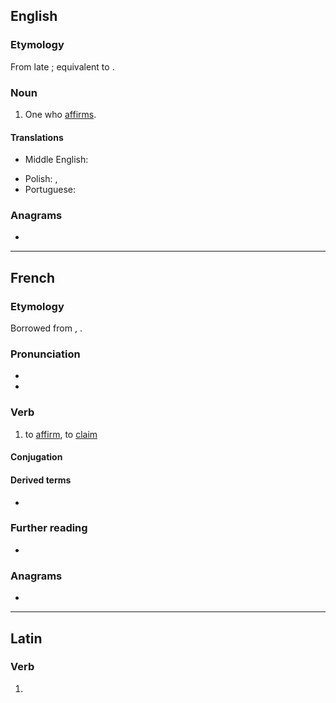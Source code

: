 ==English==

===Etymology===
From late {{inh|en|enm|affermour}}; equivalent to {{suffix|en|affirm|er|id2=agent noun}}.

===Noun===
{{en-noun}}

# One who [[affirm]]s.

====Translations====
{{trans-top|one who affirms}}
* Middle English: {{t|enm|affermour}}
{{trans-mid}}
* Polish: {{t|pl|afirmant|m}} {{qualifier|literary}}, {{t+|pl|afirmatysta|m}} {{qualifier|rare}}
* Portuguese: {{t|pt|afirmador|m}}
{{trans-bottom}}

===Anagrams===
* {{anagrams|en|a=aeffimrr|reaffirm}}

----

==French==

===Etymology===
Borrowed from {{bor|fr|la|affirmāre}}, {{m|la|affirmō}}.

===Pronunciation===
* {{fr-IPA}}
* {{audio|fr|Fr-affirmer.ogg|Audio}}

===Verb===
{{fr-verb}}

# to [[affirm]], to [[claim]]

====Conjugation====
{{fr-conj-auto}}

====Derived terms====
* {{l|fr|affirmation}}

===Further reading===
* {{R:TLFi}}

===Anagrams===
* {{l|fr|raffermi}}

----

==Latin==

===Verb===
{{la-verb-form|affirmer}}

# {{inflection of|la|affirmō||1|s|pres|pasv|subj}}